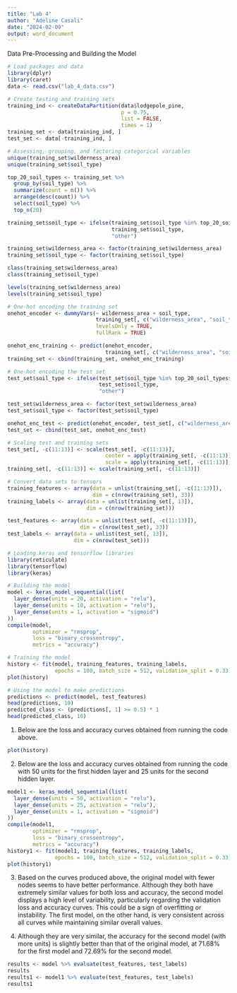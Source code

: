 ```yaml
---
title: "Lab 4"
author: "Adeline Casali"
date: "2024-02-09"
output: word_document
---
```


Data Pre-Processing and Building the Model
```r
# Load packages and data
library(dplyr)
library(caret)
data <- read.csv("lab_4_data.csv")

# Create testing and training sets
training_ind <- createDataPartition(data$lodgepole_pine, 
                                    p = 0.75, 
                                    list = FALSE, 
                                    times = 1)
training_set <- data[training_ind, ]
test_set <- data[-training_ind, ]

# Assessing, grouping, and factoring categorical variables
unique(training_set$wilderness_area)
unique(training_set$soil_type)

top_20_soil_types <- training_set %>% 
  group_by(soil_type) %>% 
  summarize(count = n()) %>% 
  arrange(desc(count)) %>%
  select(soil_type) %>% 
  top_n(20)

training_set$soil_type <- ifelse(training_set$soil_type %in% top_20_soil_types$soil_type, 
                                 training_set$soil_type, 
                                 "other")

training_set$wilderness_area <- factor(training_set$wilderness_area)
training_set$soil_type <- factor(training_set$soil_type)

class(training_set$wilderness_area)
class(training_set$soil_type)

levels(training_set$wilderness_area)
levels(training_set$soil_type)

# One-hot encoding the training set
onehot_encoder <- dummyVars(~ wilderness_area + soil_type, 
                            training_set[, c("wilderness_area", "soil_type")], 
                            levelsOnly = TRUE, 
                            fullRank = TRUE)

onehot_enc_training <- predict(onehot_encoder, 
                               training_set[, c("wilderness_area", "soil_type")])
training_set <- cbind(training_set, onehot_enc_training)

# One-hot encoding the test set
test_set$soil_type <- ifelse(test_set$soil_type %in% top_20_soil_types$soil_type, 
                             test_set$soil_type, 
                             "other")

test_set$wilderness_area <- factor(test_set$wilderness_area)
test_set$soil_type <- factor(test_set$soil_type)

onehot_enc_test <- predict(onehot_encoder, test_set[, c("wilderness_area", "soil_type")])
test_set <- cbind(test_set, onehot_enc_test)

# Scaling test and training sets
test_set[, -c(11:13)] <- scale(test_set[, -c(11:13)], 
                               center = apply(training_set[, -c(11:13)], 2, mean), 
                               scale = apply(training_set[, -c(11:13)], 2, sd))
training_set[, -c(11:13)] <- scale(training_set[, -c(11:13)])

# Convert data sets to tensors
training_features <- array(data = unlist(training_set[, -c(11:13)]), 
                           dim = c(nrow(training_set), 33))
training_labels <- array(data = unlist(training_set[, 13]), 
                         dim = c(nrow(training_set)))

test_features <- array(data = unlist(test_set[, -c(11:13)]), 
                       dim = c(nrow(test_set), 33))
test_labels <- array(data = unlist(test_set[, 13]), 
                     dim = c(nrow(test_set)))

# Loading keras and tensorflow libraries
library(reticulate)
library(tensorflow)
library(keras)

# Building the model
model <- keras_model_sequential(list(
  layer_dense(units = 20, activation = "relu"), 
  layer_dense(units = 10, activation = "relu"), 
  layer_dense(units = 1, activation = "sigmoid")
))
compile(model, 
        optimizer = "rmsprop", 
        loss = "binary_crossentropy", 
        metrics = "accuracy")

# Training the model
history <- fit(model, training_features, training_labels, 
               epochs = 100, batch_size = 512, validation_split = 0.33)
plot(history)

# Using the model to make predictions
predictions <- predict(model, test_features)
head(predictions, 10)
predicted_class <- (predictions[, 1] >= 0.5) * 1
head(predicted_class, 10)
```

1) Below are the loss and accuracy curves obtained from running the code above. 
```r
plot(history)
```

2) Below are the loss and accuracy curves obtained from running the code with 50 units for the first hidden layer and 25 units for the second hidden layer. 
```r
model1 <- keras_model_sequential(list(
  layer_dense(units = 50, activation = "relu"), 
  layer_dense(units = 25, activation = "relu"), 
  layer_dense(units = 1, activation = "sigmoid")
))
compile(model1, 
        optimizer = "rmsprop", 
        loss = "binary_crossentropy", 
        metrics = "accuracy")
history1 <- fit(model1, training_features, training_labels, 
               epochs = 100, batch_size = 512, validation_split = 0.33)
plot(history1)
```

3) Based on the curves produced above, the original model with fewer nodes seems to have better performance. Although they both have extremely similar values for both loss and accuracy, the second model displays a high level of variability, particularly regarding the validation loss and accuracy curves. This could be a sign of overfitting or instability. The first model, on the other hand, is very consistent across all curves while maintaining similar overall values. 

4) Although they are very similar, the accuracy for the second model (with more units) is slightly better than that of the original model, at 71.68% for the first model and 72.69% for the second model. 
```r
results <- model %>% evaluate(test_features, test_labels)
results
results1 <- model1 %>% evaluate(test_features, test_labels)
results1
```













